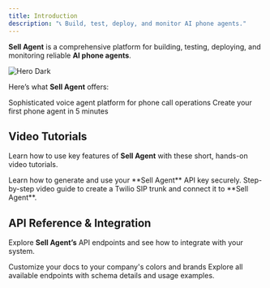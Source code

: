 ```yaml
---
title: Introduction
description: "📞 Build, test, deploy, and monitor AI phone agents."
---
```


**Sell Agent** is a comprehensive platform for building, testing, deploying, and monitoring reliable **AI phone agents**.


<img
  src="/images/dash-board.png"
  alt="Hero Dark"
/>

Here’s what **Sell Agent** offers: 

<CardGroup cols={2}>
  <Card
    title="How Sell Agent Works"
    icon="brain"
    href="/pages/sell-agent-works"
  >
    Sophisticated voice agent platform for phone call operations
  </Card>
  <Card
    title="Quickstart"
    icon="book"
    href="/quickstart"
  >
    Create your first phone agent in 5 minutes
  </Card>
</CardGroup>

## Video Tutorials

Learn how to use key features of **Sell Agent** with these short, hands-on video tutorials.

<CardGroup cols={2}>
  <Card
    title="Create Sell Agent API Key Tutorial"
    icon="key"
    href="/api-reference/introduction"
  >
    Learn how to generate and use your **Sell Agent** API key securely.
  </Card>
  <Card
    title="Create Twilio Trunk Tutorial"
    icon="phone"
    href="/pages/twilio-trunk-tutorial"
  >
    Step-by-step video guide to create a Twilio SIP trunk and connect it to **Sell Agent**.
  </Card>
</CardGroup>


## API Reference & Integration

Explore **Sell Agent’s** API endpoints and see how to integrate with your system.

<CardGroup cols={2}>
  <Card
    title="Customize Style"
    icon="palette"
    href="https://mintlify.com/docs/settings/global"
  >
    Customize your docs to your company's colors and brands
  </Card>
  <Card
    title="Reference APIs"
    icon="code"
    href="/api-reference"
  >
    Explore all available endpoints with schema details and usage examples.
  </Card>
  
</CardGroup>

